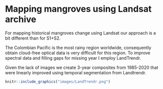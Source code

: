 # Mapping mangroves using Landsat archive

For mapping historical mangroves change using Landsat our approach is a bit different than for S1+S2.

The Colombian Pacific is the most rainy region worldwide, consequently obtain cloud-free optical data is very difficult for this region. To improve spectral data and filling gaps for missing year I employ LandTrendr.

Given the lack of images we create 3-year composites from 1985-2020 that were linearly improved using temporal segmentation from Landtrendr.


```{r my-fig2, fig.cap="LandTrendr segmentation example", echo=FALSE, message=FALSE}
knitr::include_graphics("images/LandTrendr.png")
```